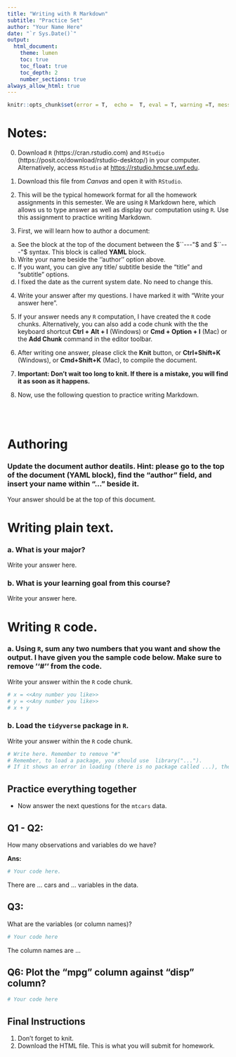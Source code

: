 ```yaml
---
title: "Writing with R Markdown"
subtitle: "Practice Set"
author: "Your Name Here"
date: "`r Sys.Date()`"
output: 
  html_document:
    theme: lumen
    toc: true
    toc_float: true
    toc_depth: 2
    number_sections: true
always_allow_html: true
---
```



```r
knitr::opts_chunk$set(error = T,  echo =  T, eval = T, warning =T, message = T)
```


# Notes: {-}

0. Download $\texttt{R}$ (https://cran.rstudio.com) and $\texttt{RStudio}$ (https://posit.co/download/rstudio-desktop/) in your computer. Alternatively, access $\texttt{RStudio}$ at <https://rstudio.hmcse.uwf.edu>. 

1. Download this file from $\textit{Canvas}$ and open it with $\texttt{RStudio}$.

2. This will be the typical homework format for all the homework assignments in this semester. We are using  $\texttt{R}$ Markdown here, which allows us to type answer as well as display our computation using $\texttt{R}$. Use this assignment to practice writing Markdown.

3. First, we will learn how to author a document:
  a. See the block at the top of the document between the $``---"$ and $``---"$ syntax. This block is called **YAML** block.
  b. Write your name beside the ''author'' option above.
  c. If you want, you can give any title/ subtitle beside the "title" and "subtitle" options.
  d. I fixed the date as the current system date. No need to change this.

4. Write your answer after my questions. I have marked it with "Write your answer here". 
5. If your answer needs any $\texttt{R}$ computation, I have created the $\texttt{R}$ code chunks. Alternatively, you can also add a code chunk with the the keyboard shortcut **Ctrl + Alt + I** (Windows) or **Cmd + Option + I** (Mac) or the **Add Chunk** command in the editor toolbar.

6. After writing one answer, please click the **Knit** button, or **Ctrl+Shift+K** (Windows), or **Cmd+Shift+K** (Mac), to compile the document.

7. **Important: Don't wait too long to knit. If there is a mistake, you will find it as soon as it happens.**

8. Now, use the following question to practice writing Markdown.

<br>
<br>



# Authoring 
### Update the document author deatils. Hint: please go to the top of the document (YAML block), find the "author" field, and insert your name within "..." beside it. {-}

Your answer should be at the top of this document.

# Writing plain text.

### a. What is your major? {-}

Write your answer here.

### b. What is your learning goal from this course? {-}

Write your answer here.


# Writing $\texttt{R}$ code.

### a. Using $\texttt{R}$, sum any two numbers that you want and show the output. I have given you the sample code below. Make sure to remove ''#'' from the code. {-}

Write your answer within the $\texttt{R}$ code chunk. 
```r
# x = <<Any number you like>>
# y = <<Any number you like>>
# x + y
```




### b. Load the $\texttt{tidyverse}$ package in $\texttt{R}$. {-}

Write your answer within the $\texttt{R}$ code chunk.
```r
# Write here. Remember to remove "#"
# Remember, to load a package, you should use  library("...").
# If it shows an error in loading (there is no package called ...), the package is not installed. Then you have to install it first using  install.package("...").

```




## Practice everything together

- Now answer the next questions for the $\texttt{mtcars}$ data.

## Q1 - Q2: 
How many observations and variables do we have?

**Ans:** 
```r
# Your code here.
```

There are ... cars and ... variables in the data.


## Q3:
What are the variables (or column names)?
```r
# Your code here
```

The column names are ...

## Q6: Plot the "mpg" column against "disp" column?
```r
# Your code here
```


## Final Instructions

1. Don't forget to knit. 
2. Download the HTML file. This is what you will submit for homework.
